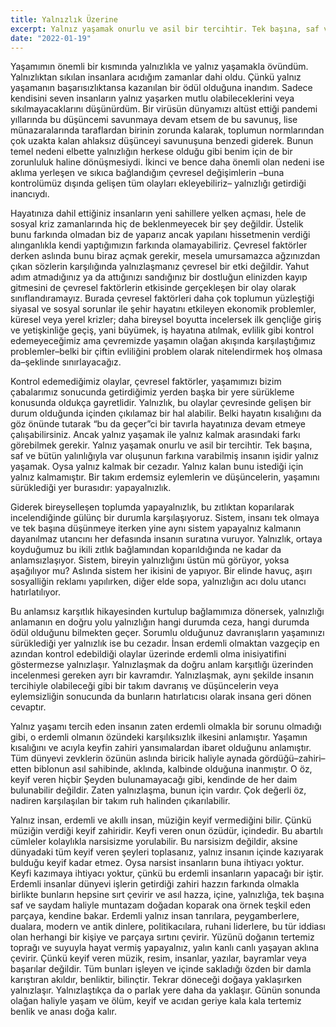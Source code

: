 ```yaml
---
title: Yalnızlık Üzerine
excerpt: Yalnız yaşamak onurlu ve asil bir tercihtir. Tek başına, saf ve bütün yalınlığıyla var oluşunun farkına varabilmiş insanın işidir yalnız yaşamak.
date: "2022-01-19"
---
```


Yaşamımın önemli bir kısmında yalnızlıkla ve yalnız yaşamakla övündüm. Yalnızlıktan sıkılan insanlara acıdığım zamanlar dahi oldu. Çünkü yalnız yaşamanın başarısızlıktansa kazanılan bir ödül olduğuna inandım. Sadece kendisini seven insanların yalnız yaşarken mutlu olabileceklerini veya sıkılmayacaklarını düşünürdüm. Bir virüsün dünyamızı altüst ettiği pandemi yıllarında bu düşüncemi savunmaya devam etsem de bu savunuş, lise münazaralarında taraflardan birinin zorunda kalarak, toplumun normlarından çok uzakta kalan ahlaksız düşünceyi savunuşuna benzedi giderek. Bunun temel nedeni elbette yalnızlığın herkese olduğu gibi benim için de bir zorunluluk haline dönüşmesiydi. İkinci ve bence daha önemli olan nedeni ise aklıma yerleşen ve sıkıca bağlandığım çevresel değişimlerin –buna kontrolümüz dışında gelişen tüm olayları ekleyebiliriz– yalnızlığı getirdiği inancıydı.

Hayatınıza dahil ettiğiniz insanların yeni sahillere yelken açması, hele de sosyal kriz zamanlarında hiç de beklenmeyecek bir şey değildir. Üstelik bunu farkında olmadan biz de yaparız ancak yapılanı hissetmenin verdiği alınganlıkla kendi yaptığımızın farkında olamayabiliriz. Çevresel faktörler derken aslında bunu biraz açmak gerekir, mesela umursamazca ağzınızdan çıkan sözlerin karşılığında yalnızlaşmanız çevresel bir etki değildir. Yahut adım atmadığınız ya da attığınızı sandığınız bir dostluğun elinizden kayıp gitmesini de çevresel faktörlerin etkisinde gerçekleşen bir olay olarak sınıflandıramayız. Burada çevresel faktörleri daha çok toplumun yüzleştiği siyasal ve sosyal sorunlar ile şehir hayatını etkileyen ekonomik problemler, küresel veya yerel krizler; daha bireysel boyutta incelersek ilk gençliğe giriş ve yetişkinliğe geçiş, yani büyümek, iş hayatına atılmak, evlilik gibi kontrol edemeyeceğimiz ama çevremizde yaşamın olağan akışında karşılaştığımız problemler–belki bir çiftin evliliğini problem olarak nitelendirmek hoş olmasa da–şeklinde sınırlayacağız.

Kontrol edemediğimiz olaylar, çevresel faktörler, yaşamımızı bizim çabalarımız sonucunda getirdiğimiz yerden başka bir yere sürükleme konusunda oldukça gayretlidir. Yalnızlık, bu olaylar çevresinde gelişen bir durum olduğunda içinden çıkılamaz bir hal alabilir. Belki hayatın kısalığını da göz önünde tutarak “bu da geçer”ci bir tavırla hayatınıza devam etmeye çalışabilirsiniz. Ancak yalnız yaşamak ile yalnız kalmak arasındaki farkı görebilmek gerekir. Yalnız yaşamak onurlu ve asil bir tercihtir. Tek başına, saf ve bütün yalınlığıyla var oluşunun farkına varabilmiş insanın işidir yalnız yaşamak. Oysa yalnız kalmak bir cezadır. Yalnız kalan bunu istediği için yalnız kalmamıştır. Bir takım erdemsiz eylemlerin ve düşüncelerin, yaşamını sürüklediği yer burasıdır: yapayalnızlık.

Giderek bireyselleşen toplumda yapayalnızlık, bu zıtlıktan koparılarak incelendiğinde gülünç bir durumla karşılaşıyoruz. Sistem, insanı tek olmaya ve tek başına düşünmeye iterken yine aynı sistem yapayalnız kalmanın dayanılmaz utancını her defasında insanın suratına vuruyor. Yalnızlık, ortaya koyduğumuz bu ikili zıtlık bağlamından koparıldığında ne kadar da anlamsızlaşıyor. Sistem, bireyin yalnızlığını üstün mü görüyor, yoksa aşağılıyor mu? Aslında sistem her ikisini de yapıyor. Bir elinde havuç, aşırı sosyalliğin reklamı yapılırken, diğer elde sopa, yalnızlığın acı dolu utancı hatırlatılıyor.

Bu anlamsız karşıtlık hikayesinden kurtulup bağlamımıza dönersek, yalnızlığı anlamanın en doğru yolu yalnızlığın hangi durumda ceza, hangi durumda ödül olduğunu bilmekten geçer. Sorumlu olduğunuz davranışların yaşamınızı sürüklediği yer yalnızlık ise bu cezadır. İnsan erdemli olmaktan vazgeçip en azından kontrol edebildiği olaylar üzerinde erdemli olma inisiyatifini göstermezse yalnızlaşır. Yalnızlaşmak da doğru anlam karşıtlığı üzerinden incelenmesi gereken ayrı bir kavramdır. Yalnızlaşmak, aynı şekilde insanın tercihiyle olabileceği gibi bir takım davranış ve düşüncelerin veya eylemsizliğin sonucunda da bunların hatırlatıcısı olarak insana geri dönen cevaptır.

Yalnız yaşamı tercih eden insanın zaten erdemli olmakla bir sorunu olmadığı gibi, o erdemli olmanın özündeki karşılıksızlık ilkesini anlamıştır. Yaşamın kısalığını ve acıyla keyfin zahiri yansımalardan ibaret olduğunu anlamıştır. Tüm dünyevi zevklerin özünün aslında biricik haliyle aynada gördüğü–zahiri–etten biblonun asıl sahibinde, aklında, kalbinde olduğuna inanmıştır. O öz, keyif veren hiçbir Şeyden bulunamayacağı gibi, kendinde de her daim bulunabilir değildir. Zaten yalnızlaşma, bunun için vardır. Çok değerli öz, nadiren karşılaşılan bir takım ruh halinden çıkarılabilir.

Yalnız insan, erdemli ve akıllı insan, müziğin keyif vermediğini bilir. Çünkü müziğin verdiği keyif zahiridir. Keyfi veren onun özüdür, içindedir. Bu abartılı cümleler kolaylıkla narsisizme yorulabilir. Bu narsisizm değildir, aksine dünyadaki tüm keyif veren şeyleri toplasanız, yalnız insanın içinde kazıyarak bulduğu keyif kadar etmez. Oysa narsist insanların buna ihtiyacı yoktur. Keyfi kazımaya ihtiyacı yoktur, çünkü bu erdemli insanların yapacağı bir iştir. Erdemli insanlar dünyevi işlerin getirdiği zahiri hazzın farkında olmakla birlikte bunların hepsine sırt çevirir ve asıl hazza, içine, yalnızlığa, tek başına saf ve saydam haliyle muntazam doğadan koparak ona örnek teşkil eden parçaya, kendine bakar. Erdemli yalnız insan tanrılara, peygamberlere, dualara, modern ve antik dinlere, politikacılara, ruhani liderlere, bu tür iddiası olan herhangi bir kişiye ve parçaya sırtını çevirir. Yüzünü doğanın tertemiz toprağı ve suyuyla hayat vermiş yapayalnız, yalın kanlı canlı yaşayan aklına çevirir. Çünkü keyif veren müzik, resim, insanlar, yazılar, bayramlar veya başarılar değildir. Tüm bunları işleyen ve içinde sakladığı özden bir damla karıştıran akıldır, benliktir, bilinçtir. Tekrar döneceği doğaya yaklaşırken yalnızlaşır. Yalnızlaştıkça da o parlak yere daha da yaklaşır. Günün sonunda olağan haliyle yaşam ve ölüm, keyif ve acıdan geriye kala kala tertemiz benlik ve anası doğa kalır.
